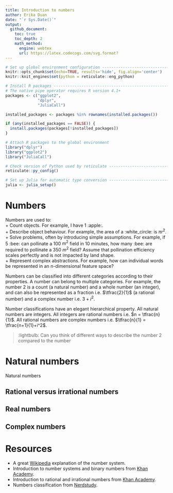 ```yaml
---
title: Introduction to numbers   
author: Erika Duan
date: "`r Sys.Date()`"
output:
  github_document:
    toc: true
    toc_depth: 2
    math_method:
      engine: webtex
      url: https://latex.codecogs.com/svg.format?
---
```


```r
# Set up global environment configuration --------------------------------------
knitr::opts_chunk$set(echo=TRUE, results='hide', fig.align='center')
knitr::knit_engines$set(python = reticulate::eng_python)
```

```r
# Install R packages -----------------------------------------------------------
# The native pipe operator requires R version 4.1+ 
packages <- c("ggplot2",
              "dplyr",
              "JuliaCall")

installed_packages <- packages %in% rownames(installed.packages())

if (any(installed_packages == FALSE)) {
  install.packages(packages[!installed_packages])
}

# Attach R packages to the global environment
library("dplyr")
library("ggplot2")
library("JuliaCall")

# Check version of Python used by reticulate -----------------------------------
reticulate::py_config()

# Set up Julia for automatic type conversion -----------------------------------
julia <- julia_setup()
```


# Numbers  

Numbers are used to:  
+ Count objects. For example, I have 1 :apple:.    
+ Describe object behaviour. For example, the area of a :white_circle: is $\pi r^2$.     
+ Solve problems, often by introducing simple assumptions. For example, if 5 :bee: can pollinate a 100 $m^2$ field in 10 minutes, how many :bee: are required to pollinate a 350 $m^2$ field? Assume that pollination efficiency scales perfectly and is not impacted by land shape.   
+ Represent complex abstractions. For example, how can individual words be represented in an n-dimensional feature space?        

Numbers can be classified into different categories according to their properties. A number can belong to multiple categories. For example, the number 2 is a count (a natural number) and a whole number (an integer), and can also be represented as a fraction i.e. $\tfrac{2}{1}$ (a rational number) and a complex number i.e. $3+i^2$.    

Number classifications have an elegant hierarchical property. All natural numbers are integers. All integers are rational numbers i.e. $n = \tfrac{n}{1}$. All rational numbers are complex numbers i.e. $\tfrac{n}{1} = \tfrac{n+1}{1}+i^2$.      

> :lightbulb: Can you think of different ways to describe the number 2 compared to the number 


# Natural numbers  

Natural numbers   

## Rational versus irrational numbers  

## Real numbers  

## Complex numbers  


# Resources  
+ A great [Wikipedia](https://en.wikipedia.org/wiki/Number#Main_classification) explanation of the number system.    
+ Introduction to number systems and binary numbers from [Khan Academy](https://www.youtube.com/watch?v=ku4KOFQ-bB4).   
+ Introduction to rational and irrational numbers from [Khan Academy](https://www.youtube.com/watch?v=cLP7INqs3JM).  
+ Numbers classification from [Nerdstudy](https://www.youtube.com/watch?v=vbPUS-0Wbv4).   